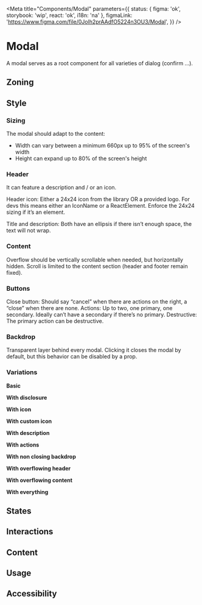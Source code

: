 


<Meta
	title="Components/Modal"
	parameters={{
		status: { figma: 'ok', storybook: 'wip', react: 'ok', i18n: 'na' },
		figmaLink: 'https://www.figma.com/file/0Jolh2prAAdfO5224n3OU3/Modal',
	}}
/>

# Modal

A modal serves as a root component for all varieties of dialog (confirm ...).

## Zoning

<FigmaImage
	src="https://www.figma.com/file/0Jolh2prAAdfO5224n3OU3/Modal?node-id=738%3A12433"
	alt="Zoning image for Modal"
/>

## Style

### Sizing

The modal should adapt to the content:

- Width can vary between a minimum 660px up to 95% of the screen's width
- Height can expand up to 80% of the screen's height

### Header

It can feature a description and / or an icon.

Header icon: Either a 24x24 icon from the library OR a provided logo.
For devs this means either an IconName or a ReactElement.
Enforce the 24x24 sizing if it’s an element.

Title and description: Both have an ellipsis if there isn’t enough space, the text will not wrap.

### Content

Overflow should be vertically scrollable when needed, but horizontally hidden.
Scroll is limited to the content section (header and footer remain fixed).

### Buttons

Close button: Should say “cancel” when there are actions on the right, a “close” when there are none.
Actions: Up to two, one primary, one secondary. Ideally can’t have a secondary if there’s no primary.
Destructive: The primary action can be destructive.

### Backdrop

Transparent layer behind every modal. Clicking it closes the modal by default, but this behavior can be disabled by a prop.

### Variations

**Basic**

<Canvas>
	<Story height="5rem" story={Stories.Basic} />
</Canvas>

**With disclosure**

<Canvas>
	<Story height="5rem" story={Stories.WithDisclosure} />
</Canvas>

**With icon**

<Canvas>
	<Story height="5rem" story={Stories.WithIcon} />
</Canvas>

**With custom icon**

<Canvas>
	<Story height="5rem" story={Stories.WithCustomIcon} />
</Canvas>

**With description**

<Canvas>
	<Story height="5rem" story={Stories.WithDescription} />
</Canvas>

**With actions**

<Canvas>
	<Story height="5rem" story={Stories.WithActions} />
</Canvas>

**With non closing backdrop**

<Canvas>
	<Story height="5rem" story={Stories.WithNonClosingBackdrop} />
</Canvas>

**With overflowing header**

<Canvas>
	<Story height="5rem" story={Stories.WithOverflowingHeader} />
</Canvas>

**With overflowing content**

<Canvas>
	<Story height="5rem" story={Stories.WithOverflowingContent} />
</Canvas>

**With everything**

<Canvas>
	<Story height="5rem" story={Stories.WithEverything} />
</Canvas>

## States

## Interactions

## Content

## Usage

## Accessibility
